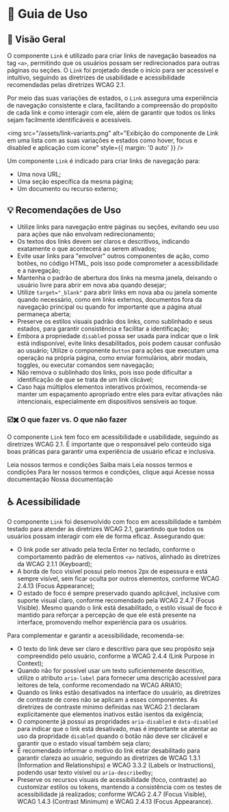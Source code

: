 
<Meta title="Componentes/Link/Guia de Uso" />

# 🧭  Guia de Uso

## 📘 Visão Geral

O componente `Link` é utilizado para criar links de navegação baseados na tag `<a>`, permitindo que os usuários possam ser redirecionados para outras páginas ou seções. O `Link` foi projetado desde o início para ser acessível e intuitivo, seguindo as diretrizes de usabilidade e acessibilidade recomendadas pelas diretrizes WCAG 2.1.

Por meio das suas variações de estados, o `Link` assegura uma experiência de navegação consistente e clara, facilitando a compreensão do propósito de cada link e como interagir com ele, além de garantir que todos os links sejam facilmente identificáveis e acessíveis.

<img src="/assets/link-variants.png" alt="Exibição do componente de Link em uma lista com as suas variações e estados como hover, focus e disabled e aplicação com ícone" style={{ margin: '0 auto' }} />

Um componente `Link` é indicado para criar links de navegação para:

- Uma nova URL;
- Uma seção específica da mesma página;
- Um documento ou recurso externo;

## 💡 Recomendações de Uso

- Utilize links para navegação entre páginas ou seções, evitando seu uso para ações que não envolvam redirecionamento;
- Os textos dos links devem ser claros e descritivos, indicando exatamente o que acontecerá ao serem ativados;
- Evite usar links para "envolver" outros componentes de ação, como botões, no código HTML, pois isso pode comprometer a acessibilidade e a navegação;
- Mantenha o padrão de abertura dos links na mesma janela, deixando o usuário livre para abrir em nova aba quando desejar;
- Utilize `target="_blank"` para abrir links em nova aba ou janela somente quando necessário, como em links externos, documentos fora da navegação principal ou quando for importante que a página atual permaneça aberta;
- Preserve os estilos visuais padrão dos links, como sublinhado e seus estados, para garantir consistência e facilitar a identificação;
- Embora a propriedade `disabled` possa ser usada para indicar que o link está indisponível, evite links desabilitados, pois podem causar confusão ao usuário;
Utilize o componente `Button` para ações que executam uma operação na própria página, como enviar formulários, abrir modais, toggles, ou executar comandos sem navegação;
- Não remova o sublinhado dos links, pois isso pode dificultar a identificação de que se trata de um link clicável;
- Caso haja múltiplos elementos interativos próximos, recomenda-se manter um espaçamento apropriado entre eles para evitar ativações não intencionais, especialmente em dispositivos sensíveis ao toque.

### ☑️✖️ O que fazer vs. O que não fazer

O componente `Link` tem foco em acessibilidade e usabilidade, seguindo as diretrizes WCAG 2.1. É importante que o responsável pelo conteúdo siga boas práticas para garantir uma experiência de usuário eficaz e inclusiva.

<Title component="h1" className="!text-h5">O usuário deve compreender claramente o propósito do link e o que ocorrerá ao ativá-lo. O texto do link precisa ser descritivo, direto e evitar ambiguidades.</Title>

<Grid cols="grid-cols-1 md:grid-cols-2" colGap="gap-x-4" rowGap="gap-y-sm" className="!mb-12 !mt-6">
  <Flex direction="flex-col" rowGap="gap-x-4" colGap="gap-y-sm" radius="rounded-lg" paddingX="px-sm" paddingY="py-sm" className="border border-default-border">
    <Flex radius="rounded-full" paddingX="px-nano" paddingY="py-quark" className="bg-success !mb-4">
      <Title component="h1" color="!text-typography-inverted" className="!text-h6 !mb-0 !whitespace-nowrap">✔ O que fazer</Title>
    </Flex>
    <Link className="sb-unstyled">Leia nossos termos e condições</Link>
  </Flex>
  <Flex direction="flex-col" rowGap="gap-x-4" colGap="gap-y-sm" radius="rounded-lg" paddingX="px-sm" paddingY="py-sm" className="border border-default-border sb-unstyled">
    <Flex radius="rounded-full" paddingX="px-nano" paddingY="py-quark" className="bg-error !mb-4">
      <Title component="h1" color="!text-typography-inverted" className="!text-h6 !mb-0 !whitespace-nowrap">✘ O que não fazer</Title>
    </Flex>
    <Link className="sb-unstyled">Saiba mais</Link>
  </Flex>
</Grid>

<Title component="h1" className="!text-h5">O link não deve necessitar de textos de apoio para ser compreendido. O texto do link deve ser autoexplicativo e não depender de contexto adicional.</Title>

<Grid cols="grid-cols-1 md:grid-cols-2" colGap="gap-x-4" rowGap="gap-y-sm" className="!mb-12 !mt-6">
  <Flex direction="flex-col" rowGap="gap-x-4" colGap="gap-y-sm" radius="rounded-lg" paddingX="px-sm" paddingY="py-sm" className="border border-default-border">
    <Flex radius="rounded-full" paddingX="px-nano" paddingY="py-quark" className="bg-success !mb-4">
      <Title component="h1" color="!text-typography-inverted" className="!text-h6 !mb-0 !whitespace-nowrap">✔ O que fazer</Title>
    </Flex>
    <Link className="sb-unstyled">Leia nossos termos e condições</Link>
  </Flex>
  <Flex direction="flex-col" rowGap="gap-x-4" colGap="gap-y-sm" radius="rounded-lg" paddingX="px-sm" paddingY="py-sm" className="border border-default-border sb-unstyled">
    <Flex radius="rounded-full" paddingX="px-nano" paddingY="py-quark" className="bg-error !mb-4">
      <Title component="h1" color="!text-typography-inverted" className="!text-h6 !mb-0 !whitespace-nowrap">✘ O que não fazer</Title>
    </Flex>
    Para ler nossos termos e condições, <Link className="sb-unstyled">clique aqui</Link>
  </Flex>
</Grid>

<Title component="h1" className="!text-h5">Mantenha os links curtos e diretos mas que ainda assim comuniquem claramente o seu propósito.</Title>

<Grid cols="grid-cols-1 md:grid-cols-2" colGap="gap-x-4" rowGap="gap-y-sm" className="!mb-12 !mt-6">
  <Flex direction="flex-col" rowGap="gap-x-4" colGap="gap-y-sm" radius="rounded-lg" paddingX="px-sm" paddingY="py-sm" className="border border-default-border">
    <Flex radius="rounded-full" paddingX="px-nano" paddingY="py-quark" className="bg-success !mb-4">
      <Title component="h1" color="!text-typography-inverted" className="!text-h6 !mb-0 !whitespace-nowrap">✔ O que fazer</Title>
    </Flex>
    <Link className="sb-unstyled">Acesse nossa documentação</Link>
  </Flex>
  <Flex direction="flex-col" rowGap="gap-x-4" colGap="gap-y-sm" radius="rounded-lg" paddingX="px-sm" paddingY="py-sm" className="border border-default-border sb-unstyled">
    <Flex radius="rounded-full" paddingX="px-nano" paddingY="py-quark" className="bg-error !mb-4">
      <Title component="h1" color="!text-typography-inverted" className="!text-h6 !mb-0 !whitespace-nowrap">✘ O que não fazer</Title>
    </Flex>
    <Link className="sb-unstyled">Nossa documentação</Link>
  </Flex>
</Grid>

## ♿ Acessibilidade

O componente `Link` foi desenvolvido com foco em acessibilidade e também testado para atender às diretrizes WCAG 2.1, garantindo que todos os usuários possam interagir com ele de forma eficaz. Assegurando que:

- O link pode ser ativado pela tecla Enter no teclado, conforme o comportamento padrão de elementos `<a>` nativos, alinhado às diretrizes da <Link className="sb-unstyled text-sm" href="https://www.w3.org/WAI/WCAG21/Understanding/keyboard.html" target="_blank">WCAG 2.1.1 (Keyboard)</Link>;
- A borda de foco visível possui pelo menos 2px de espessura e está sempre visível, sem ficar oculta por outros elementos, conforme <Link className="sb-unstyled text-sm" href="https://www.w3.org/WAI/WCAG22/Understanding/focus-appearance-enhanced" target="_blank">WCAG 2.4.13 (Focus Appearance)</Link>;
- O estado de foco é sempre preservado quando aplicável, inclusive com suporte visual claro, conforme recomendado pela <Link className="sb-unstyled text-sm" href="https://www.w3.org/WAI/WCAG21/Understanding/focus-visible" target="_blank">WCAG 2.4.7 (Focus Visible)</Link>. Mesmo quando o link está desabilitado, o estilo visual de foco é mantido para reforçar a percepção de que ele está presente na interface, promovendo melhor experiência para os usuários.

Para complementar e garantir a acessibilidade, recomenda-se:

- O texto do link deve ser claro e descritivo para que seu propósito seja compreendido pelo usuário, conforme a <Link href="https://www.w3.org/WAI/WCAG21/Understanding/link-purpose-in-context.html" target="_blank">WCAG 2.4.4 (Link Purpose in Context)</Link>;
- Quando não for possível usar um texto suficientemente descritivo, utilize o atributo `aria-label` para fornecer uma descrição acessível para leitores de tela, conforme recomendado na <Link href="https://www.w3.org/WAI/WCAG21/Techniques/aria/ARIA10.html" target="_blank">WCAG ARIA10</Link>;
- Quando os links estão desativados na interface do usuário, as diretrizes de contraste de cores não se aplicam a esses componentes. As <Link className="sb-unstyled text-sm" href="https://www.w3.org/WAI/WCAG21/Understanding/contrast-minimum.html#exceptions" target="_blank">diretrizes de contraste mínimo definidas nas WCAG 2.1</Link> declaram explicitamente que elementos inativos estão isentos da exigência;
- O componente já possui as propridades `aria-disabled` e `data-disabled` para indicar que o link está desativado, mas é importante se atentar ao uso da propridade `disabled` quando o botão não deve ser clicável e garantir que o estado visual também seja claro;
- É recomendado informar o motivo do link estar desabilitado para garantir clareza ao usuário, seguindo as diretrizes de <Link className="sb-unstyled text-sm" href="https://www.w3.org/WAI/WCAG21/Understanding/info-and-relationships.html" target="_blank">WCAG 1.3.1 (Information and Relationships)</Link> e <Link className="sb-unstyled text-sm" href="https://www.w3.org/WAI/WCAG21/Understanding/labels-or-instructions.html" target="_blank">WCAG 3.3.2 (Labels or Instructions)</Link>, podendo usar texto visível ou `aria-describedby`;
- Preserve os recursos visuais de acessibilidade (foco, contraste) ao customizar estilos ou tokens, mantendo a consistência com os testes de acessibilidade já realizados; conforme <Link className="sb-unstyled text-sm" href="https://www.w3.org/WAI/WCAG21/Understanding/focus-visible.html" target="_blank">WCAG 2.4.7 (Focus Visible)</Link>, <Link className="sb-unstyled text-sm" href="https://www.w3.org/WAI/WCAG21/Understanding/contrast-minimum.html" target="_blank">WCAG 1.4.3 (Contrast Minimum)</Link> e <Link className="sb-unstyled text-sm" href="https://www.w3.org/WAI/WCAG22/Understanding/focus-appearance-enhanced.html" target="_blank">WCAG 2.4.13 (Focus Appearance)</Link>.